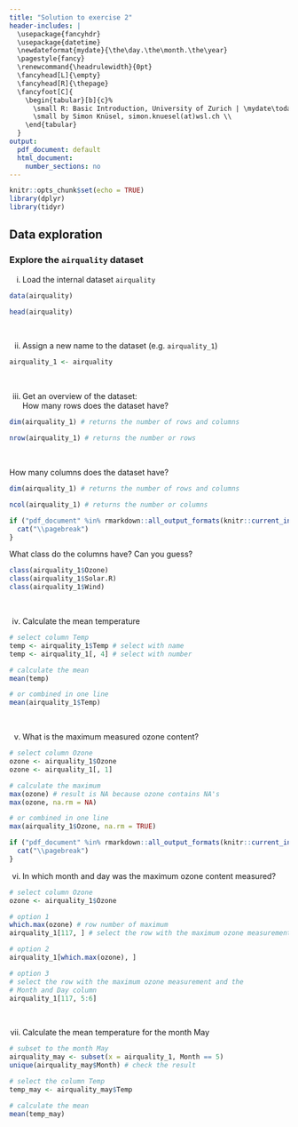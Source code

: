 ```yaml
---
title: "Solution to exercise 2"
header-includes: |
  \usepackage{fancyhdr}
  \usepackage{datetime}
  \newdateformat{mydate}{\the\day.\the\month.\the\year}
  \pagestyle{fancy}
  \renewcommand{\headrulewidth}{0pt}
  \fancyhead[L]{\empty}
  \fancyhead[R]{\thepage}
  \fancyfoot[C]{
    \begin{tabular}[b]{c}%
      \small R: Basic Introduction, University of Zurich | \mydate\today\ \\
      \small by Simon Knüsel, simon.knuesel(at)wsl.ch \\
    \end{tabular}
  }
output:
  pdf_document: default
  html_document:
    number_sections: no
---
```


```r
knitr::opts_chunk$set(echo = TRUE)
library(dplyr)
library(tidyr)
```

## Data exploration

### Explore the `airquality` dataset

i) Load the internal dataset `airquality`
```r
data(airquality)
```
```r
head(airquality)
```
<br>

ii) Assign a new name to the dataset (e.g. `airquality_1`)
```r
airquality_1 <- airquality
```
<br>

iii) Get an overview of the dataset:  
How many rows does the dataset have?
```r
dim(airquality_1) # returns the number of rows and columns

nrow(airquality_1) # returns the number or rows
```
<br>

How many columns does the dataset have?
```r
dim(airquality_1) # returns the number of rows and columns

ncol(airquality_1) # returns the number or columns
```


```r
if ("pdf_document" %in% rmarkdown::all_output_formats(knitr::current_input())) {
  cat("\\pagebreak")
}
```


What class do the columns have? Can you guess?
```r
class(airquality_1$Ozone)
class(airquality_1$Solar.R)
class(airquality_1$Wind)
```
<br>

iv) Calculate the mean temperature
```r
# select column Temp
temp <- airquality_1$Temp # select with name
temp <- airquality_1[, 4] # select with number

# calculate the mean
mean(temp)

# or combined in one line
mean(airquality_1$Temp)
```
<br>

v) What is the maximum measured ozone content?
```r
# select column Ozone
ozone <- airquality_1$Ozone
ozone <- airquality_1[, 1]

# calculate the maximum
max(ozone) # result is NA because ozone contains NA's
max(ozone, na.rm = NA)

# or combined in one line
max(airquality_1$Ozone, na.rm = TRUE)
```


```r
if ("pdf_document" %in% rmarkdown::all_output_formats(knitr::current_input())) {
  cat("\\pagebreak")
}
```


vi) In which month and day was the maximum ozone content measured?
```r
# select column Ozone
ozone <- airquality_1$Ozone

# option 1
which.max(ozone) # row number of maximum
airquality_1[117, ] # select the row with the maximum ozone measurement

# option 2
airquality_1[which.max(ozone), ]

# option 3
# select the row with the maximum ozone measurement and the
# Month and Day column
airquality_1[117, 5:6]
```
<br>

vii) Calculate the mean temperature for the month May
```r
# subset to the month May
airquality_may <- subset(x = airquality_1, Month == 5)
unique(airquality_may$Month) # check the result

# select the column Temp
temp_may <- airquality_may$Temp

# calculate the mean
mean(temp_may)
```
